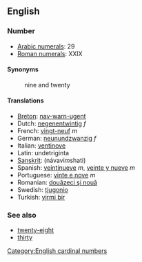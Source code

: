==English==
=== Number ===

*[[w:Arabic Numerals|Arabic numerals]]: 29
*[[w:Roman numerals|Roman numerals]]: XXIX

==== Synonyms ====
:nine and twenty

==== Translations ====
*[[Breton]]: [[nav-warn-ugent]]
*Dutch: [[negenentwintig]] ''f''
*French: [[vingt-neuf]] ''m''
*German: [[neunundzwanzig]] ''f''
*Italian: [[ventinove]]
*Latin: undetriginta
*[[Sanskrit]]: (návavi''m''shati)
*Spanish: [[veintinueve]] ''m'', [[veinte y nueve]] ''m''
*Portuguese: [[vinte e nove]] ''m''
*Romanian: [[douăzeci şi nouă]]
*Swedish: [[tjugonio]]
*Turkish: [[yirmi bir]]

=== See also ===
*[[twenty-eight]]
*[[thirty]]

[[Category:English cardinal numbers]]